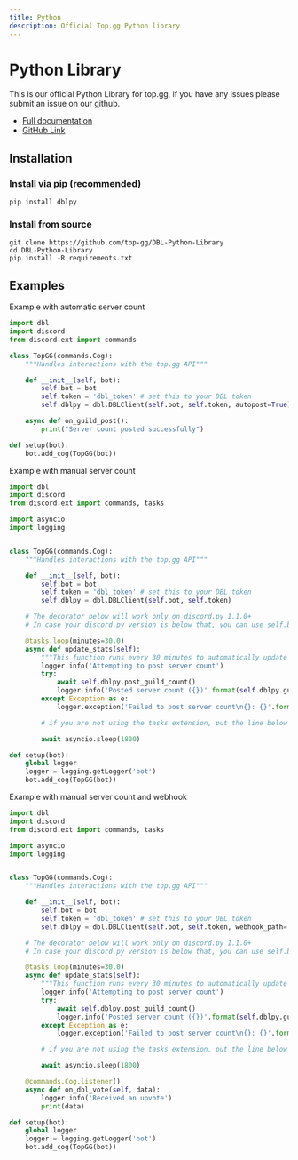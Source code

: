 ```yaml
---
title: Python
description: Official Top.gg Python library
---
```


# Python Library

This is our official Python Library for top.gg, if you have any issues please submit an issue on our github.

- [Full documentation](https://dblpy.rtfd.io/)
- [GitHub Link](https://github.com/top-gg/DBL-Python-Library)

## Installation

### Install via pip (recommended)

```
pip install dblpy
```
      
### Install from source

```      
git clone https://github.com/top-gg/DBL-Python-Library
cd DBL-Python-Library
pip install -R requirements.txt
```

## Examples

Example with automatic server count
     
```py
import dbl
import discord
from discord.ext import commands

class TopGG(commands.Cog):
    """Handles interactions with the top.gg API"""

    def __init__(self, bot):
        self.bot = bot
        self.token = 'dbl_token' # set this to your DBL token
        self.dblpy = dbl.DBLClient(self.bot, self.token, autopost=True) # Autopost will post your guild count every 30 minutes

    async def on_guild_post():
        print("Server count posted successfully")

def setup(bot):
    bot.add_cog(TopGG(bot))
```

Example with manual server count
```py
import dbl
import discord
from discord.ext import commands, tasks

import asyncio
import logging


class TopGG(commands.Cog):
    """Handles interactions with the top.gg API"""

    def __init__(self, bot):
        self.bot = bot
        self.token = 'dbl_token' # set this to your DBL token
        self.dblpy = dbl.DBLClient(self.bot, self.token)

    # The decorator below will work only on discord.py 1.1.0+
    # In case your discord.py version is below that, you can use self.bot.loop.create_task(self.update_stats())

    @tasks.loop(minutes=30.0)
    async def update_stats(self):
        """This function runs every 30 minutes to automatically update your server count"""
        logger.info('Attempting to post server count')
        try:
            await self.dblpy.post_guild_count()
            logger.info('Posted server count ({})'.format(self.dblpy.guild_count()))
        except Exception as e:
            logger.exception('Failed to post server count\n{}: {}'.format(type(e).__name__, e))

        # if you are not using the tasks extension, put the line below

        await asyncio.sleep(1800)

def setup(bot):
    global logger
    logger = logging.getLogger('bot')
    bot.add_cog(TopGG(bot))
```

Example with manual server count and webhook</p>
```py
import dbl
import discord
from discord.ext import commands, tasks

import asyncio
import logging


class TopGG(commands.Cog):
    """Handles interactions with the top.gg API"""

    def __init__(self, bot):
        self.bot = bot
        self.token = 'dbl_token' # set this to your DBL token
        self.dblpy = dbl.DBLClient(self.bot, self.token, webhook_path='/dblwebhook', webhook_auth='password', webhook_port=5000)

    # The decorator below will work only on discord.py 1.1.0+
    # In case your discord.py version is below that, you can use self.bot.loop.create_task(self.update_stats())

    @tasks.loop(minutes=30.0)
    async def update_stats(self):
        """This function runs every 30 minutes to automatically update your server count"""
        logger.info('Attempting to post server count')
        try:
            await self.dblpy.post_guild_count()
            logger.info('Posted server count ({})'.format(self.dblpy.guild_count()))
        except Exception as e:
            logger.exception('Failed to post server count\n{}: {}'.format(type(e).__name__, e))

        # if you are not using the tasks extension, put the line below

        await asyncio.sleep(1800)

    @commands.Cog.listener()
    async def on_dbl_vote(self, data):
        logger.info('Received an upvote')
        print(data)

def setup(bot):
    global logger
    logger = logging.getLogger('bot')
    bot.add_cog(TopGG(bot))
```
